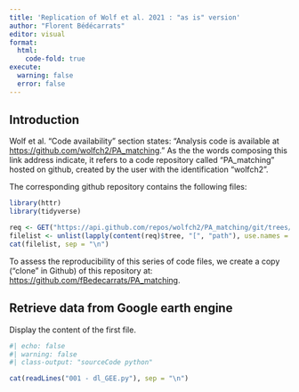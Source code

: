 ```yaml
---
title: 'Replication of Wolf et al. 2021 : "as is" version'
author: "Florent Bédécarrats"
editor: visual
format:
  html: 
    code-fold: true
execute:
  warning: false
  error: false
---
```


## Introduction

Wolf et al. "Code availability" section states: "Analysis code is available at <https://github.com/wolfch2/PA_matching>." As the the words composing this link address indicate, it refers to a code repository called "PA_matching" hosted on github, created by the user with the identification "wolfch2".

The corresponding github repository contains the following files:

```r
library(httr)
library(tidyverse)

req <- GET("https://api.github.com/repos/wolfch2/PA_matching/git/trees/master?recursive=1")
filelist <- unlist(lapply(content(req)$tree, "[", "path"), use.names = F)
cat(filelist, sep = "\n")
```

To assess the reproducibility of this series of code files, we create a copy ("clone" in Github) of this repository at: [https://github.com/fBedecarrats/PA_matching](https://github.com/fBedecarrats/PA_matching).

## Retrieve data from Google earth engine

Display the content of the first file.

::: {.callout-code collapse="true"}

```r
#| echo: false
#| warning: false
#| class-output: "sourceCode python"

cat(readLines("001 - dl_GEE.py"), sep = "\n")
```
:::


